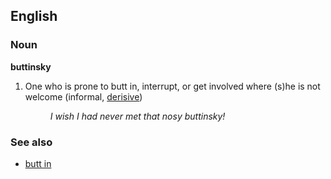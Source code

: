 ==English==
===Noun===
'''buttinsky'''
#One who is prone to butt in, interrupt, or get involved where (s)he is not welcome (informal, [[derisive]])
#:''I wish I had never met that nosy buttinsky!''

===See also===
*[[butt in]]